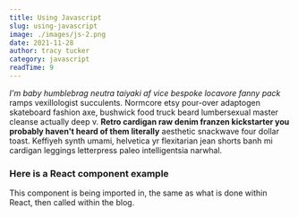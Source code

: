 ```yaml
---
title: Using Javascript
slug: using-javascript
image: ./images/js-2.png
date: 2021-11-28
author: tracy tucker
category: javascript
readTime: 9
---
```


_I'm baby humblebrag neutra taiyaki af vice bespoke locavore fanny pack_ ramps vexillologist succulents. Normcore etsy pour-over adaptogen skateboard fashion axe, bushwick food truck beard lumbersexual master cleanse actually deep v. **Retro cardigan raw denim franzen kickstarter you probably haven't heard of them literally** aesthetic snackwave four dollar toast. Keffiyeh synth umami, helvetica yr flexitarian jean shorts banh mi cardigan leggings letterpress paleo intelligentsia narwhal.

### Here is a React component example
This component is being imported in, the same as what is done within React, then called within the blog.

<LikeButton />
